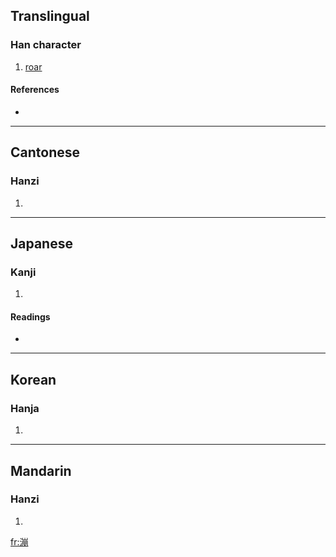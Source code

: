==Translingual==

===Han character===
{{Han char|rn=85|rad=水|as=11|sn=14|four=3212<sub>7</sub>|canj=水山月月 (EUBB)}}

# [[roar]]

====References====
* {{Han ref|kx=0647.060|dkj=18170|dj=1057.040|hdz=31724.040|uh=6F30|ud=28464|bh=E2A7|bd=58023}}

----

==Cantonese==

===Hanzi===
{{yue-hanzi|jyut=|y=paang4}}

# {{defn|Cantonese}}

----

==Japanese==

===Kanji===
{{ja-kanji|grade=|rs=水11}}

# {{defn|Japanese}}

====Readings====
* {{ja-readings|on=[[ほう]] (hō), [[ひょう]] (hyō)|kun=}}

----

==Korean==

===Hanja===
{{ko-hanja|hangeul=불|eumhun=|rv=bul|mr=pul|y=pul}}

# {{defn|Korean}}

----

==Mandarin==

===Hanzi===
{{cmn-hanzi|pin=[[pēng]] ([[peng1]]), [[sòu]] ([[sou4]])|wg=p'eng<sup>1</sup>, sou<sup>4</sup>}}

# {{defn|Mandarin}}

[[fr:漰]]